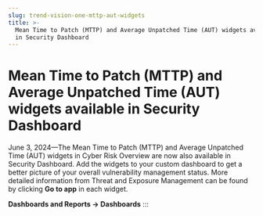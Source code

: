```yaml
---
slug: trend-vision-one-mttp-aut-widgets
title: >-
  Mean Time to Patch (MTTP) and Average Unpatched Time (AUT) widgets available
  in Security Dashboard
---
```

# Mean Time to Patch (MTTP) and Average Unpatched Time (AUT) widgets available in Security Dashboard

June 3, 2024—The Mean Time to Patch (MTTP) and Average Unpatched Time (AUT) widgets in Cyber Risk Overview are now also available in Security Dashboard. Add the widgets to your custom dashboard to get a better picture of your overall vulnerability management status. More detailed information from Threat and Exposure Management can be found by clicking **Go to app** in each widget.

**Dashboards and Reports → Dashboards**
:::
